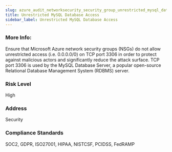 ```yaml
---
slug: azure_audit_networksecurity_security_group_unrestricted_mysql_database_access
title: Unrestricted MySQL Database Access
sidebar_label: Unrestricted MySQL Database Access
---
```


### More Info:

Ensure that Microsoft Azure network security groups (NSGs) do not allow unrestricted access (i.e. 0.0.0.0/0) on TCP port 3306 in order to protect against malicious actors and significantly reduce the attack surface. TCP port 3306 is used by the MySQL Database Server, a popular open-source Relational Database Management System (RDBMS) server.

### Risk Level

High

### Address

Security

### Compliance Standards

SOC2, GDPR, ISO27001, HIPAA, NISTCSF, PCIDSS, FedRAMP

